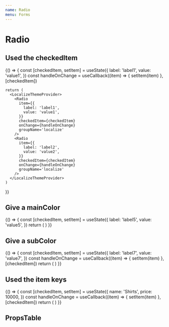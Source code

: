 ```yaml
---
name: Radio
menu: Forms
---
```



# Radio

## Used the checkedItem

<Playground>
  {() => {
    const [checkedItem, setItem] = useState({
      label: 'label1',
      value: 'value1',
    })
    const handleOnChange = useCallback((item) => {
      setItem(item)
    }, [checkedItem])

    return (
      <LocalizeThemeProvider>
        <Radio
          item={{
            label: 'label1',
            value: 'value1',
          }}
          checkedItem={checkedItem}
          onChange={handleOnChange}
          groupName='localize'
        />
        <Radio
          item={{
            label: 'label2',
            value: 'value2',
          }}
          checkedItem={checkedItem}
          onChange={handleOnChange}
          groupName='localize'
        />
      </LocalizeThemeProvider>
    )
  }}
</Playground>

## Give a mainColor

<Playground>
  {() => {
    const [checkedItem, setItem] = useState({
      label: 'label5',
      value: 'value5',
    })
    return (
      <LocalizeThemeProvider>
        <Radio
          item={{
            label: 'label5',
            value: 'value5',
          }}
          mainColor='danger'
          checkedItem={checkedItem}
        />
        <Radio
          item={{
            label: 'label6',
            value: 'value6',
          }}
          mainColor='primary'
          checkedItem={checkedItem}
        />
      </LocalizeThemeProvider>
    )
  }}
</Playground>

## Give a subColor

<Playground>
  {() => {
    const [checkedItem, setItem] = useState({
      label: 'label7',
      value: 'value7',
    })
    const handleOnChange = useCallback((item) => {
      setItem(item)
    }, [checkedItem])
    return (
      <LocalizeThemeProvider>
        <Radio
          item={{
            label: 'label7',
            value: 'value7',
          }}
          checkedItem={checkedItem}
          onChange={handleOnChange}
          mainColor='danger'
          subColor="yellow"
        />
        <Radio
          item={{
            label: 'label8',
            value: 'value8',
          }}
          checkedItem={checkedItem}
          onChange={handleOnChange}
          mainColor='primary'
          subColor="danger"
        />
      </LocalizeThemeProvider>
    )
  }}
</Playground>

## Used the item keys

<Playground>
  {() => {
    const [checkedItem, setItem] = useState({
      name: 'Shirts',
      price: 10000,
    })
    const handleOnChange = useCallback((item) => {
      setItem(item)
    }, [checkedItem])
    return (
      <LocalizeThemeProvider>
        <Radio
          item={{
            name: 'Shirts',
            price: 1000,
          }}
          labelKey='name'
          valueKey='price'
          checkedItem={checkedItem}
          onChange={handleOnChange}
          mainColor='danger'
          subColor="yellow"
        />
        <Radio
          item={{
            name: 'Pants',
            price: 500,
          }}
          labelKey='name'
          valueKey='price'
          checkedItem={checkedItem}
          onChange={handleOnChange}
          mainColor='primary'
          subColor="danger"
        />
      </LocalizeThemeProvider>
    )
  }}
</Playground>

## PropsTable

<Props of={Radio} />
